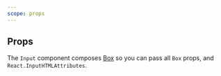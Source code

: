 ```yaml
---
scope: props
---
```


## Props

The `Input` component composes [Box](/docs/components/layout/box) so you can
pass all `Box` props, and `React.InputHTMLAttributes`.

<PropsTable of='Input' />
